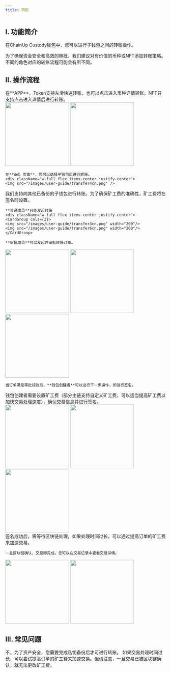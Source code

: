 ```yaml
---
title: 转账
---
```


## I. 功能简介

在ChainUp Custody钱包中，您可以进行子钱包之间的转账操作。

为了确保资金安全和高效的审批，我们建议对有价值的币种或NFT添加转账策略。不同的角色对应的转账流程可能会有所不同。

## II. 操作流程

<Steps>
<Step title="进入转账页面">
    在**APP**，Token支持左滑快速转账，也可以点击进入币种详情转账。NFT只支持点击进入详情后进行转账。
<div className="w-full flex items-center justify-center">
    <CardGroup cols={2}>
    <img src="/images/user-guide/transfer1cn.png" width="200"/>
   <img src="/images/user-guide/transfer2cn.png" width="200"/>
    </CardGroup>
</div>

    在**Web 页面**，您可以选择子钱包后进行转账。
    <div className="w-full flex items-center justify-center">
    <img src="/images/user-guide/transfer4cn.png" />
</div>

</Step>
<Step title="填写并确认转账信息">
    我们支持向其他已备份的子钱包进行转账。为了确保矿工费的准确性，矿工费将在签名时设置。
    
    **普通成员**只能发起转账
    <div className="w-full flex items-center justify-center">
    <CardGroup cols={2}>
    <img src="/images/user-guide/transfer3cn.png" width="200"/>
    <img src="/images/user-guide/transfer6cn.png" width="200"/>
    </CardGroup>
</div>
    
    **审批成员**可以发起并审批转账订单。
 <div className="w-full flex items-center justify-center">
    <CardGroup cols={3}>
    <img src="/images/user-guide/transfer5cn.png" width="200"/>
    <img src="/images/user-guide/transfer7cn.png" width="200"/>
 <img src="/images/user-guide/transfer8cn.png" width="200"/>
    </CardGroup>
</div>

    当订单满足审批规则后，**钱包创建者**可以进行下一步操作，即进行签名。
</Step>


<Step title="钱包创建者确认和签名">
    钱包创建者需要设置矿工费（部分主链支持自定义矿工费，可以适当提高矿工费以加快交易处理速度），确认交易信息并进行签名。

<div className="w-full flex items-center justify-center">
    <CardGroup cols={3}>
    <img src="/images/user-guide/transfer9cn.png" width="200"/>
    <img src="/images/user-guide/transfer10cn.png" width="200"/>
 <img src="/images/user-guide/transfer11cn.png" width="200"/>
    </CardGroup>
</div>

</Step>
<Step title="等待签名和交易确认">
    签名成功后，需等待区块链处理。如果处理时间过长，可以通过提高订单的矿工费来加速交易。
    
    一旦区块链确认，交易即完成。您可以在交易记录中查看交易详情。

 <div className="w-full flex items-center justify-center">
    <CardGroup cols={2}>
    <img src="/images/user-guide/transfer12cn.png" width="200"/>
    <img src="/images/user-guide/transfer13cn.png" width="200"/>
    </CardGroup>
</div>

</Step>
</Steps>

## III. 常见问题

<Accordion title="未备份的钱包可以发起转账吗？">
不，为了资产安全，您需要完成私钥备份后才可进行转账。
</Accordion>
<Accordion title="如果我设置的矿工费不足，我可以在交易过程中增加吗？">
如果交易处理时间过长，可以尝试提高订单的矿工费来加速交易。但请注意，一旦交易已被区块链确认，就无法更改矿工费。
</Accordion>
